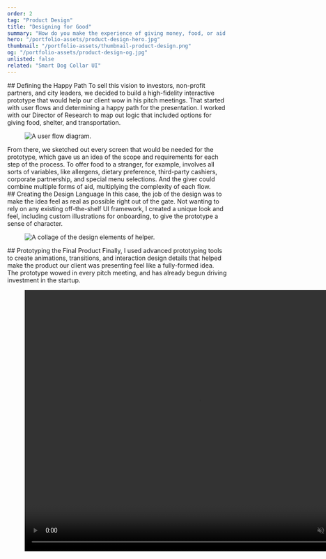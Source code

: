 ```yaml
---
order: 2
tag: "Product Design"
title: "Designing for Good"
summary: "How do you make the experience of giving money, food, or aid to a stranger a more effective experience for everyone involved? A Simple Focus client who had worked with Memphis’ unhoused population for years asked us to help him solve that problem."
hero: "/portfolio-assets/product-design-hero.jpg"
thumbnail: "/portfolio-assets/thumbnail-product-design.png"
og: "/portfolio-assets/product-design-og.jpg"
unlisted: false
related: "Smart Dog Collar UI"
---
```



<ProblemStatement
    label
    headline="When you’re faced with someone asking for help, the encounter can be stressful. You want to provide assistance, but a few dollars cash isn’t always the most effective solution."
    content="The problems facing our asset-deprived population are complex, and solving them is politically fraught. We narrowed our focus to the precise moment that you, the 'helper,' choose to give aid to someone on the street. Using your phone, you can tap into a network of rideshare apps, food delivery services, and local shelters to provide more worthwhile support in just a few taps."
/>

<div className="max-w-2xl">
## Defining the Happy Path
To sell this vision to investors, non-profit partners, and city leaders, we decided to build a high-fidelity interactive prototype that would help our client wow in his pitch meetings. That started with user flows and determining a happy path for the presentation. I worked with our Director of Research to map out logic that included options for giving food, shelter, and transportation.
</div>

<div className="text-center">
<figure className="my-0! mx-auto max-w-[1000px]">
<Image src="/portfolio-assets/product-design-1.png" alt="A user flow diagram." width={1000} height={400} quality="100" />
</figure>
</div>

<div className="max-w-2xl">
From there, we sketched out every screen that would be needed for the prototype, which gave us an idea of the scope and requirements for each step of the process. To offer food to a stranger, for example, involves all sorts of variables, like allergens, dietary preference, third-party cashiers, corporate partnership, and special menu selections. And the giver could combine multiple forms of aid, multiplying the complexity of each flow.
</div>


<div className="max-w-2xl">
## Creating the Design Language
In this case, the job of the design was to make the idea feel as real as possible right out of the gate. Not wanting to rely on any existing off-the-shelf UI framework, I created a unique look and feel, including custom illustrations for onboarding, to give the prototype a sense of character.
</div>

<div className="text-center">
<figure className="my-0! mx-auto max-w-[1000px]">
<Image src="/portfolio-assets/product-design-3.jpg" alt="A collage of the design elements of helper." width={800} height={600} quality="100" />
</figure>
</div>

<div className="max-w-2xl">
## Prototyping the Final Product
Finally, I used advanced prototyping tools to create animations, transitions, and interaction design details that helped make the product our client was presenting feel like a fully-formed idea. The prototype wowed in every pitch meeting, and has already begun driving investment in the startup.
</div>

<div>
  <figure className="not-prose">
    <video
        width="800"
        height="600"
        preload="metadata"
        playsInline
        autoPlay="autoplay"
        muted
        loop
    >
        <source src="/portfolio-assets/product-design-4.mp4" type="video/mp4" />
        Your browser does not support the video tag.
    </video>
  </figure>
</div>
